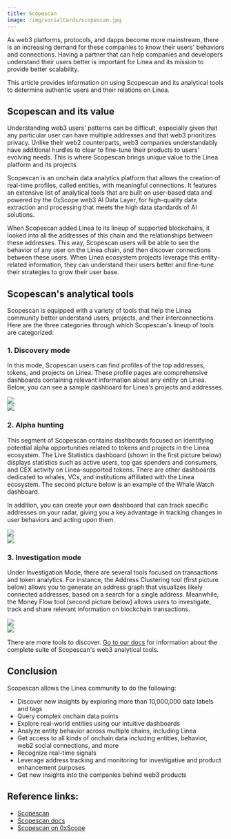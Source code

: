 ```yaml
---
title: Scopescan
image: /img/socialCards/scopescan.jpg
---
```


As web3 platforms, protocols, and dapps become more mainstream, there is an
increasing demand for these companies to know their users' behaviors and
connections. Having a partner that can help companies and developers understand
their users better is important for Linea and its mission to provide better
scalability.

This article provides information on using Scopescan and its analytical tools to
determine authentic users and their relations on Linea.

## Scopescan and its value

Understanding web3 users' patterns can be difficult, especially given that any
particular user can have multiple addresses and that web3 prioritizes privacy.
Unlike their web2 counterparts, web3 companies understandably have additional
hurdles to clear to fine-tune their products to users' evolving needs. This is
where Scopescan brings unique value to the Linea platform and its projects.

Scopescan is an onchain data analytics platform that allows the creation of
real-time profiles, called entities, with meaningful connections. It features an
extensive list of analytical tools that are built on user-based data and powered
by the 0xScope web3 AI Data Layer, for high-quality data extraction and
processing that meets the high data standards of AI solutions.

When Scopescan added Linea to its lineup of supported blockchains, it looked
into all the addresses of this chain and the relationships between these
addresses. This way, Scopescan users will be able to see the behavior of any
user on the Linea chain, and then discover connections between these users. When
Linea ecosystem projects leverage this entity-related information, they can
understand their users better and fine-tune their strategies to grow their user
base.

## Scopescan's analytical tools

Scopescan is equipped with a variety of tools that help the Linea community
better understand users, projects, and their interconnections. Here are the
three categories through which Scopescan's lineup of tools are categorized:

### 1. Discovery mode

In this mode, Scopescan users can find profiles of the top addresses, tokens,
and projects on Linea. These profile pages are comprehensive dashboards
containing relevant information about any entity on Linea. Below, you can see a
sample dashboard for Linea's projects and addresses.

<div class="center-container">
  <div class="img-large">
      <img
        src="/static/img/get_started/tooling/data_indexers/scopescan/Scopescan_for_linea_1.png"
      />
  </div>
</div>

<div class="center-container">
  <div class="img-large">
      <img
        src="/static/img/get_started/tooling/data_indexers/scopescan/Scopescan_for_linea_2.png"
      />
  </div>
</div>

### 2. Alpha hunting

This segment of Scopescan contains dashboards focused on identifying potential
alpha opportunities related to tokens and projects in the Linea ecosystem. The
Live Statistics dashboard (shown in the first picture below) displays statistics
such as active users, top gas spenders and consumers, and CEX activity on
Linea-supported tokens. There are other dashboards dedicated to whales, VCs, and
institutions affiliated with the Linea ecosystem. The second picture below is an
example of the Whale Watch dashboard.

In addition, you can create your own dashboard that can track specific addresses
on your radar, giving you a key advantage in tracking changes in user behaviors
and acting upon them.

<div class="center-container">
  <div class="img-large">
      <img
        src="/static/img/get_started/tooling/data_indexers/scopescan/Scopescan_for_linea_3.png"
      />
  </div>
</div>

<div class="center-container">
  <div class="img-large">
      <img
        src="/static/img/get_started/tooling/data_indexers/scopescan/Scopescan_for_linea_4.png"
      />
  </div>
</div>

### 3. Investigation mode

Under Investigation Mode, there are several tools focused on transactions and
token analytics. For instance, the Address Clustering tool (first picture below)
allows you to generate an address graph that visualizes likely connected
addresses, based on a search for a single address. Meanwhile, the Money Flow
tool (second picture below) allows users to investigate, track and share
relevant information on blockchain transactions.

<div class="center-container">
  <div class="img-large">
      <img
        src="/static/img/get_started/tooling/data_indexers/scopescan/Scopescan_for_linea_5.png"
      />
  </div>
</div>

<div class="center-container">
  <div class="img-large">
      <img
        src="/static/img/get_started/tooling/data_indexers/scopescan/Scopescan_for_linea_6.png"
      />
  </div>
</div>

There are more tools to discover. [Go to our docs](https://docs.scopescan.ai/)
for information about the complete suite of Scopescan's web3 analytical tools.

## Conclusion

Scopescan allows the Linea community to do the following:

- Discover new insights by exploring more than 10,000,000 data labels and tags
- Query complex onchain data points
- Explore real-world entities using our intuitive dashboards
- Analyze entity behavior across multiple chains, including Linea
- Get access to all kinds of onchain data including entities, behavior, web2
  social connections, and more
- Recognize real-time signals
- Leverage address tracking and monitoring for investigative and product
  enhancement purposes
- Get new insights into the companies behind web3 products

## Reference links:

- [Scopescan](https://www.scopescan.ai/home?network=linea)
- [Scopescan docs](https://docs.scopescan.ai)
- [Scopescan on 0xScope](https://www.0xscope.com/scopeScan)
